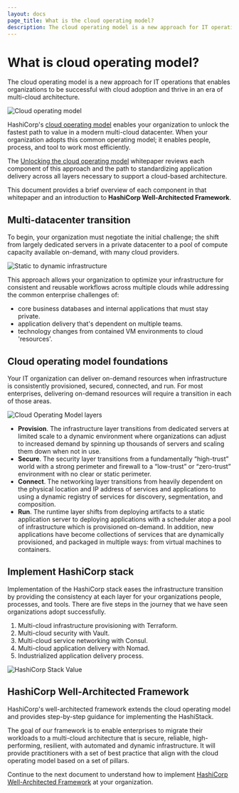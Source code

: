 ```yaml
---
layout: docs
page_title: What is the cloud operating model?
description: The cloud operating model is a new approach for IT operations that organizations need to be successful with cloud adoption and thrive in an era of multi-cloud architecture.
---
```


# What is cloud operating model?

The cloud operating model is a new approach for IT operations that enables organizations to be successful with cloud adoption and thrive in an era of multi-cloud architecture.

![Cloud operating model](/img/well-architected-framework/com-hashicorp-stack-app-delivery.png)

HashiCorp's [cloud operating model](https://www.hashicorp.com/cloud-operating-model) enables your organization to unlock the fastest path to value in a modern multi-cloud datacenter. When your organization adopts this common operating model; it enables people, process, and tool to work most efficiently.

The [Unlocking the cloud operating model](https://www.hashicorp.com/cloud-operating-model) whitepaper reviews each component of this approach and the path to standardizing application delivery across all layers necessary to support a cloud-based architecture.

This document provides a brief overview of each component in that whitepaper and an introduction to **HashiCorp Well-Architected Framework**.

## Multi-datacenter transition

To begin, your organization must negotiate the initial challenge; the shift from largely dedicated servers in a private datacenter to a pool of compute capacity available on-demand, with many cloud providers.

![Static to dynamic infrastructure](/img/well-architected-framework/commulti-cloud-transition-2x.png)

This approach allows your organization to optimize your infrastructure
for consistent and reusable workflows across multiple clouds while addressing
the common enterprise challenges of:

- core business databases and internal applications that must stay private.
- application delivery that's dependent on multiple teams.
- technology changes from contained VM environments to cloud 'resources'.

## Cloud operating model foundations

Your IT organization can deliver on-demand resources when infrastructure is consistently provisioned, secured, connected, and run. For most enterprises, delivering on-demand resources will require a transition in each of those areas.

![Cloud Operating Model layers](/img/well-architected-framework/com-static-dynamic-run-connect-secure-provision.png)

- **Provision**. The infrastructure layer transitions from dedicated servers at limited scale to a dynamic environment where organizations can adjust to increased demand by spinning up thousands of servers and scaling them down when not in use.
- **Secure**. The security layer transitions from a fundamentally “high-trust” world with a strong perimeter and firewall to a “low-trust” or “zero-trust” environment with no clear or static perimeter.
- **Connect**. The networking layer transitions from heavily dependent on the physical location and IP address of services and applications to using a dynamic registry of services for discovery, segmentation, and composition.
- **Run**. The runtime layer shifts from deploying artifacts to a static application server to deploying applications with a scheduler atop a pool of infrastructure which is provisioned on-demand. In addition, new applications have become collections of services that are dynamically provisioned, and packaged in multiple ways: from virtual machines to containers.

## Implement HashiCorp stack

Implementation of the HashiCorp stack eases the infrastructure transition by providing the consistency at each layer for your organizations people, processes, and tools. There are five steps in the journey that we have seen organizations adopt successfully.

1. Multi-cloud infrastructure provisioning with Terraform.
1. Multi-cloud security with Vault.
1. Multi-cloud service networking with Consul.
1. Multi-cloud application delivery with Nomad.
1. Industrialized application delivery process.

![HashiCorp Stack Value](/img/well-architected-framework/commaturity2020x.png)

## HashiCorp Well-Architected Framework

HashiCorp's well-architected framework extends the cloud operating model and provides step-by-step guidance for implementing the HashiStack.

The goal of our framework is to enable enterprises to migrate their workloads to a multi-cloud architecture that is secure, reliable, high-performing, resilient, with automated and dynamic infrastructure. It will provide practitioners with a set of best practice that align with the cloud operating model based on a set of pillars.

Continue to the next document to understand how to implement [HashiCorp Well-Architected Framework](/well-architected-framework/com/implement-cloud-operating-model) at your organization.
